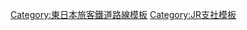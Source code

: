 {{Navbox
|name=東日本旅客鐵道長野支社
|state=collapsed
|title=[[File:JR logo (east).svg|25px]] {{link-ja|東日本旅客鐵道長野支社|東日本旅客鉄道長野支社}}
|titlestyle = border-left:solid 3em green; border-right:solid 3em green; background-color:#ddd;
|group1 = 路線
|list1 = [[北陸新幹線]] - [[中央本線]] - [[小海線]] - [[篠之井線]] - [[大糸線]] - [[信越本線]] - [[飯山線]]
|group2 = 車輛基地
|list2 = [[長野綜合車輛中心]] - {{link-ja|松本車輛中心|松本車両センター}} - {{link-ja|小海線營業所|小海線営業所}} - {{link-ja|長野新幹線車輛中心|長野新幹線車両センター}}
}}<noinclude>
[[Category:東日本旅客鐵道路線模板]]
[[Category:JR支社模板]]
</noinclude>